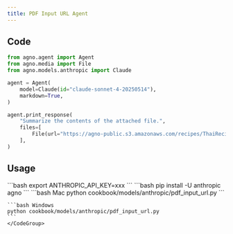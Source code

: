 ```yaml
---
title: PDF Input URL Agent
---
```


## Code

```python cookbook/models/anthropic/pdf_input_url.py
from agno.agent import Agent
from agno.media import File
from agno.models.anthropic import Claude

agent = Agent(
    model=Claude(id="claude-sonnet-4-20250514"),
    markdown=True,
)

agent.print_response(
    "Summarize the contents of the attached file.",
    files=[
        File(url="https://agno-public.s3.amazonaws.com/recipes/ThaiRecipes.pdf"),
    ],
)
```

## Usage

<Steps>
  <Snippet file="create-venv-step.mdx" />

  <Step title="Set your API key">
    ```bash
    export ANTHROPIC_API_KEY=xxx 
    ```
  </Step>

  <Step title="Install libraries">
    ```bash
    pip install -U anthropic agno
    ```
  </Step>

  <Step title="Run Agent">
    <CodeGroup>
    ```bash Mac
    python cookbook/models/anthropic/pdf_input_url.py
    ```

    ```bash Windows
    python cookbook/models/anthropic/pdf_input_url.py 
    ```
    </CodeGroup>
  </Step>
</Steps>